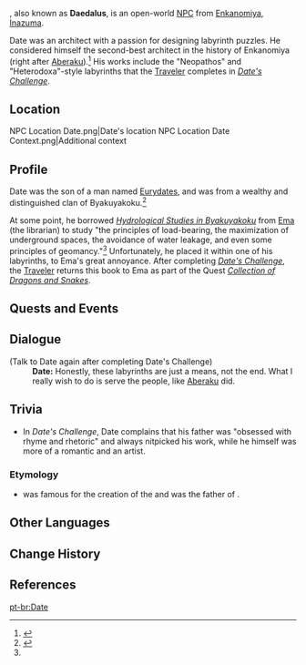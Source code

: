 {{Character Infobox
|type             = Open-World NPC
|type2            = Deceased Characters
|image            = NPC Date.png
|region           = Inazuma
|location         = Inazuma
|affiliation      = Enkanomiya
|affiliation2     = Shades of Tokoyo
|title            = Labyrinth Artisan
|father           = Eurydates
}}
{{Lang|'''Date'''|ja=伊達|ja_rm=Date}}, also known as '''Daedalus''', is an open-world [[NPC]] from [[Enkanomiya]], [[Inazuma]]. 

Date was an architect with a passion for designing labyrinth puzzles. He considered himself the second-best architect in the history of Enkanomiya (right after [[Aberaku]]).<ref name="DC">{{Ref/Quest|Date's Challenge}}</ref> His works include the "Neopathos" and "Heterodoxa"-style labyrinths that the [[Traveler]] completes in ''[[Date's Challenge]]''.

==Location==
<gallery>
NPC Location Date.png|Date's location
NPC Location Date Context.png|Additional context
</gallery>

==Profile==
Date was the son of a man named [[Eurydates]], and was from a wealthy and distinguished clan of Byakuyakoku.<ref name="CDS">{{Ref/Quest|Collection of Dragons and Snakes}}</ref>

At some point, he borrowed ''[[Hydrological Studies in Byakuyakoku]]'' from [[Ema]] (the librarian) to study "the principles of load-bearing, the maximization of underground spaces, the avoidance of water leakage, and even some principles of geomancy."<ref name="DC" /> Unfortunately, he placed it within one of his labyrinths, to Ema's great annoyance. After completing ''[[Date's Challenge]]'', the [[Traveler]] returns this book to Ema as part of the Quest ''[[Collection of Dragons and Snakes]]''.

==Quests and Events==
{{Quests and Events}}

==Dialogue==
{{Dialogue Start}}
;(Talk to Date again after completing Date's Challenge)
:'''Date:''' Honestly, these labyrinths are just a means, not the end. What I really wish to do is serve the people, like [[Aberaku]] did.
{{Dialogue End}}

==Trivia==
* In ''Date's Challenge'', Date complains that his father was "obsessed with rhyme and rhetoric" and always nitpicked his work, while he himself was more of a romantic and an artist.
===Etymology===
* {{w|Daedalus}} was famous for the creation of the {{w|Labyrinth}} and was the father of {{w|Icarus}}.

==Other Languages==
{{Other Languages
|default_hidden = 1
|en      = Date
|zhs     = 伊达
|zhs_rm  = Yīdá
|zht     = 伊達
|zht_rm  = Yīdá
|ja      = 伊達
|ja_rm   = Date
|ko      = //다테//
|es      = Date
|fr      = Date
|ru      = Датэ
|th      = Date
|vi      = Date
|de      = Date
|id      = Date
|pt      = Date
|tr      = Date
|it      = Date
}}

==Change History==
{{Change History|2.4}}

==References==
{{Reflist}}

[[pt-br:Date]]